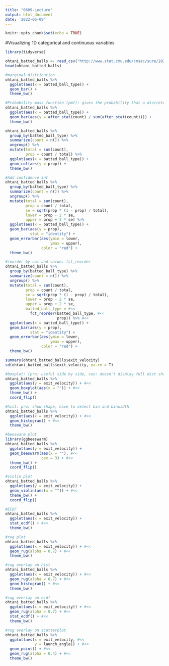 ```yaml
---
title: "0609-Lecture"
output: html_document
date: '2022-06-09'
---
```


```r
knitr::opts_chunk$set(echo = TRUE)
```

#Visualizing 1D categorical and continuous variables
 
```r
library(tidyverse)
```

```r
ohtani_batted_balls <- read_csv("http://www.stat.cmu.edu/cmsac/sure/2022/materials/data/sports/xy_examples/ohtani_2021_batted_balls.csv")
head(ohtani_batted_balls)
```

```r
#marginal distribution
ohtani_batted_balls %>%
  ggplot(aes(x = batted_ball_type)) +
  geom_bar() +
  theme_bw()
```

```r
#Probability mass function (pmf): gives the probability that a discrete random variable is exactly equal to some value.
ohtani_batted_balls %>%
  ggplot(aes(x = batted_ball_type)) +
  geom_bar(aes(y = after_stat(count) / sum(after_stat(count)))) + 
  theme_bw()

ohtani_batted_balls %>%
  group_by(batted_ball_type) %>%
  summarize(count = n()) %>% 
  ungroup() %>% 
  mutate(total = sum(count),
         prop = count / total) %>% 
  ggplot(aes(x = batted_ball_type)) +
  geom_col(aes(y = prop)) + 
  theme_bw()
```

```r
#Add confidence int
ohtani_batted_balls %>%
  group_by(batted_ball_type) %>% 
  summarize(count = n()) %>% 
  ungroup() %>% 
  mutate(total = sum(count),
         prop = count / total,
         se = sqrt(prop * (1 - prop) / total),  
         lower = prop - 2 * se,  
         upper = prop + 2 * se) %>% 
  ggplot(aes(x = batted_ball_type)) +
  geom_bar(aes(y = prop),
           stat = "identity") + 
  geom_errorbar(aes(ymin = lower, 
                    ymax = upper), 
                color = "red") + 
  theme_bw()
```

```r
#reorder by col and value: fct_reorder
ohtani_batted_balls %>%
  group_by(batted_ball_type) %>% 
  summarize(count = n()) %>% 
  ungroup() %>% 
  mutate(total = sum(count),
         prop = count / total,
         se = sqrt(prop * (1 - prop) / total),  
         lower = prop - 2 * se, 
         upper = prop + 2 * se,
         batted_ball_type = #<<
           fct_reorder(batted_ball_type, #<<
                       prop)) %>% #<<
  ggplot(aes(x = batted_ball_type)) +
  geom_bar(aes(y = prop),
           stat = "identity") + 
  geom_errorbar(aes(ymin = lower, 
                    ymax = upper),
                color = "red") + 
  theme_bw()
```

```r
summary(ohtani_batted_balls$exit_velocity)
sd(ohtani_batted_balls$exit_velocity, na.rm = T)
```

```r
#boxplot: (pro: useful side by side, con: doesn't display full dist shape)
ohtani_batted_balls %>%
  ggplot(aes(y = exit_velocity)) + #<<
  geom_boxplot(aes(x = "")) + #<<
  theme_bw() +
  coord_flip()
```

```r
#hist: pro: show shape, have to select bin and binwidth
ohtani_batted_balls %>%
  ggplot(aes(x = exit_velocity)) + #<<
  geom_histogram() + #<<
  theme_bw() 
```

```r
#beeswarm plot
library(ggbeeswarm)
ohtani_batted_balls %>%
  ggplot(aes(y = exit_velocity)) + 
  geom_beeswarm(aes(x = ""), #<<
                cex = 3) + #<<
  theme_bw() +
  coord_flip()
```

```r
#violin plot
ohtani_batted_balls %>%
  ggplot(aes(y = exit_velocity)) + 
  geom_violin(aes(x = "")) + #<<
  theme_bw() +
  coord_flip()
```

```r
#ECDF
ohtani_batted_balls %>%
  ggplot(aes(x = exit_velocity)) + 
  stat_ecdf() + #<<
  theme_bw()
```

```r
#rug plot
ohtani_batted_balls %>%
  ggplot(aes(x = exit_velocity)) + #<<
  geom_rug(alpha = 0.7) + #<<
  theme_bw()
```

```r
#rug overlay on hist
ohtani_batted_balls %>%
  ggplot(aes(x = exit_velocity)) + #<<
  geom_rug(alpha = 0.7) + #<<
  geom_histogram() + #<<
  theme_bw()
```

```r
#rug overlay on ecdf
ohtani_batted_balls %>%
  ggplot(aes(x = exit_velocity)) + #<<
  geom_rug(alpha = 0.7) + #<<
  stat_ecdf() + #<<
  theme_bw()
```

```r
#rug overlay on scatterplot
ohtani_batted_balls %>%
  ggplot(aes(x = exit_velocity, #<<
             y = launch_angle)) + #<<
  geom_point() + #<<
  geom_rug(alpha = 0.4) + #<<
  theme_bw()
```

